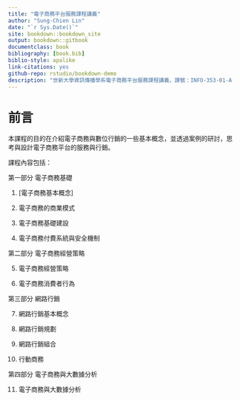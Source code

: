 ```yaml
--- 
title: "電子商務平台服務課程講義"
author: "Sung-Chien Lin"
date: "`r Sys.Date()`"
site: bookdown::bookdown_site
output: bookdown::gitbook
documentclass: book
bibliography: [book.bib]
biblio-style: apalike
link-citations: yes
github-repo: rstudio/bookdown-demo
description: "世新大學資訊傳播學系電子商務平台服務課程講義，課號：INFO-353-01-A1"
---
```


# 前言 {-}

本課程的目的在介紹電子商務與數位行銷的一些基本概念，並透過案例的研討，思考與設計電子商務平台的服務與行銷。

課程內容包括：

第一部分 電子商務基礎

1. [電子商務基本概念]

2. 電子商務的商業模式

3. 電子商務基礎建設

4. 電子商務付費系統與安全機制

第二部分 電子商務經營策略

5. 電子商務經營策略

6. 電子商務消費者行為

第三部分 網路行銷

7. 網路行銷基本概念

8. 網路行銷規劃

9. 網路行銷組合

10. 行動商務

第四部分 電子商務與大數據分析

11. 電子商務與大數據分析
